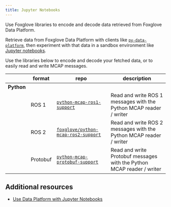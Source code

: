```yaml
---
title: Jupyter Notebooks
---
```


Use Foxglove libraries to encode and decode data retrieved from Foxglove Data Platform.

Retrieve data from Foxglove Data Platform with clients like [`py-data-platform`](https://github.com/foxglove/py-data-platform), then experiment with that data in a sandbox environment like [Jupyter notebooks](https://jupyter.org/).

Use the libraries below to encode and decode your fetched data, or to easily read and write MCAP messages.

|            | format   | repo                                                                                        | description                                                           |
| ---------- | -------- | ------------------------------------------------------------------------------------------- | --------------------------------------------------------------------- |
| **Python** |
|            | ROS 1    | [`python-mcap-ros1-support`](https://github.com/foxglove/python-mcap-ros1-support)          | Read and write ROS 1 messages with the Python MCAP reader / writer    |
|            | ROS 2    | [`foxglove/python-mcap-ros2-support`](https://github.com/foxglove/python-mcap-ros2-support) | Read and write ROS 2 messages with the Python MCAP reader / writer    |
|            | Protobuf | [`python-mcap-protobuf-support`](https://github.com/foxglove/python-mcap-protobuf-support)  | Read and write Protobuf messages with the Python MCAP reader / writer |

## Additional resources

- [Use Data Platform with Jupyter Notebooks](/blog/analyze-your-robotics-data-with-jupyter-notebooks)
